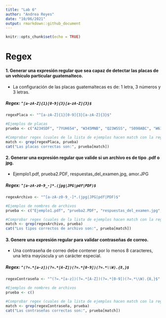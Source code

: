 ```yaml
---
title: "Lab 6"
author: "Andrea Reyes"
date: "10/06/2021"
output: rmarkdown::github_document
---
```


```r
knitr::opts_chunk$set(echo = TRUE)
```

# Regex

#### 1.	Generar una expresión regular que sea capaz de detectar las placas de un vehículo particular guatemalteco.

- La configuración de las placas guatemaltecas es de: 1 letra, 3 números y 3 letras.

##### Regex: `^[a-zA-Z]{1}[0-9]{3}[a-zA-Z]{3}$`

```r
regexPlaca <- "^[a-zA-Z]{1}[0-9]{3}[a-zA-Z]{3}$"

#Ejemplos de placas
prueba <- c("A234SDF", "7YUH654", "W345MNB", "Q23WSSS", "S098ABC", "W614SD5", "W333DDD")

#Comprobar regex (cuales de la lista de ejemplos hacen match con la regex)
match <- grep(regexPlaca, prueba)
cat("Las placas correctas son:", prueba[match])

```


#### 2.	Generar una expresión regular que valide si un archivo es de tipo .pdf o jpg. 

- Ejemplo1.pdf, prueba2.PDF, respuestas_del_examen.jpg, amor.JPG

##### Regex: `^[a-zA-z0-9_-]*.(jpg|JPG|pdf|PDF)$`

```r
regexArchivo <- "^[a-zA-z0-9_-]*.(jpg|JPG|pdf|PDF)$"

#Ejemplos de nombres de archivos
prueba <- c("Ejemplo1.pdf", "prueba2.PDF", "respuestas_del_examen.jpg", "amor.JPG", "archivo.png", "hola-21.jpg", "ArchivoPrueba.PNG", "regex")

#Comprobar regex (cuales de la lista de ejemplos hacen match con la regex)
match <- grep(regexArchivo, prueba)
cat("Los tipos correctos de archivo son:", prueba[match])
```


#### 3.	Genere una expresión regular para validar contraseñas de correo. 

- Una contraseña de correo debe contener por lo menos 8 caracteres, una letra mayúscula y un carácter especial.

##### Regex: `^(?=.*[a-z])(?=.*[A-Z])(?=.*[0-9])(?=.*\\W).{8,}$`

```r
regexContraseña <- "^(?=.*[a-z])(?=.*[A-Z])(?=.*[0-9])(?=.*\\W).{8,}$"

#Ejemplos de nombres de archivos
prueba <- c()

#Comprobar regex (cuales de la lista de ejemplos hacen match con la regex)
match <- grep(regexContraseña, prueba)
cat("Las contraseñas correctas son:", prueba[match])
```









